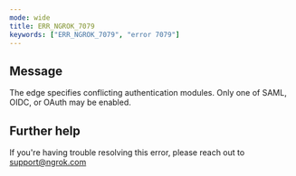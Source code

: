 ```yaml
---
mode: wide
title: ERR_NGROK_7079
keywords: ["ERR_NGROK_7079", "error 7079"]
---
```


## Message

The edge specifies conflicting authentication modules. Only one of SAML, OIDC, or OAuth may be enabled.

## Further help

If you're having trouble resolving this error, please reach out to [support@ngrok.com](mailto:support@ngrok.com?subject=Help%20with%20ERR_NGROK_7079)
